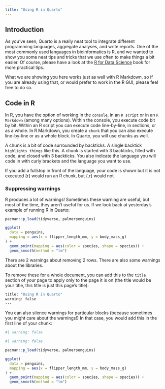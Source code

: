 ```yaml
---
title: "Using R in Quarto"
---
```


## Introduction

As you've seen, Quarto is a really neat tool to integrate different programming languages, aggregate analyses, and write reports. One of the most commonly used languages in bioinformatics is R, and we wanted to show you some neat tips and tricks that we use often to make things a bit easier. Of course, please have a look at the [R for Data Science](https://r4ds.hadley.nz) book for more practical tips. 

What we are showing you here works just as well with R Markdown, so if you are already using that, or would prefer to work in the R GUI, please feel free to do so.

## Code in R

In R, you have the option of working in the `console`, in an `R script` or in an `R Markdown` (among many options). Within the console, you execute code bit by bit. Within an R script you can execute code line-by-line, in sections, or as a whole. In R Markdown, you create a `chunk` that you can also execute line-by-line or as a whole block. In Quarto, you will use chunks as well.

A chunk is a bit of code surrounded by backticks. A single backtick `highlights things` like this. A chunk is started with 3 backticks, filled with code, and closed with 3 backticks. You also indicate the language you will code in with curly brackets and the language you want to use.


::: {.callout-tip}
If you add a fullstop in front of the language, your code is shown but it is not executed
{r} would run an R chunk, but {.r} would not
:::

### Suppressing warnings

R produces a lot of warnings! Sometimes these warning are useful, but most of the time, they aren't useful for us. If we look back at yesterday's example of running R in Quarto:

``` r

pacman::p_load(tidyverse, palmerpenguins)

ggplot(
  data = penguins,
  mapping = aes(x = flipper_length_mm, y = body_mass_g)
) +
  geom_point(mapping = aes(color = species, shape = species)) +
  geom_smooth(method = "lm")
```

There are 2 warnings about removing 2 rows. There are also some warnings about the libraries. 

To remove these for a whole document, you can add this to the `title` section of your page to apply only to the page it is on (the title would be your title, this title is just this page's title):

```.bash
title: "Using R in Quarto"
warning: false
---
```

You can also silence warnings for particular blocks (because sometimes you might care about the warnings!) In that case, you would add this in the first line of your chunk:

```.bash
#| warning: false
```

``` r
#| warning: false

pacman::p_load(tidyverse, palmerpenguins)

ggplot(
  data = penguins,
  mapping = aes(x = flipper_length_mm, y = body_mass_g)
) +
  geom_point(mapping = aes(color = species, shape = species)) +
  geom_smooth(method = "lm")
```


